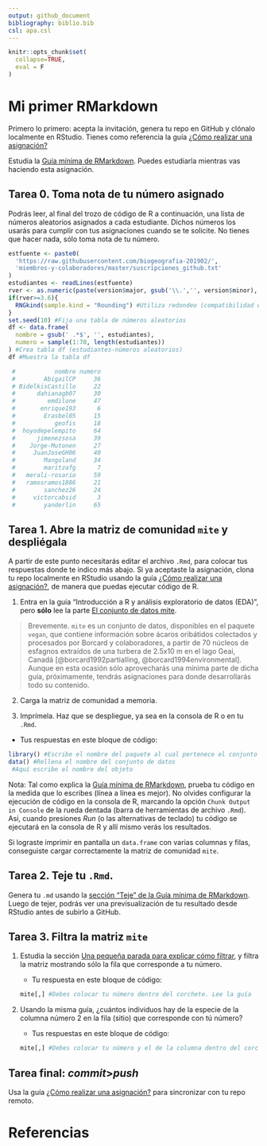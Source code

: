 ```yaml
---
output: github_document
bibliography: biblio.bib
csl: apa.csl
---
```


```r
knitr::opts_chunk$set(
  collapse=TRUE,
  eval = F
)
```


<!-- Este .md fue generado a partir del .Rmd homónimo. Edítese el .Rmd -->

# Mi primer RMarkdown

Primero lo primero: acepta la invitación, genera tu repo en GitHub y clónalo localmente en RStudio. Tienes como referencia la guía [¿Cómo realizar una asignación?](https://github.com/biogeografia-201902/material-de-apoyo/blob/master/ref/como-hacer-una-asignacion.md)

Estudia la [Guía mínima de RMarkdown](https://github.com/biogeografia-201902/material-de-apoyo/blob/master/ref/guia-minima-de-rmarkdown.md). Puedes estudiarla mientras vas haciendo esta asignación.

## Tarea 0. Toma nota de tu número asignado

Podrás leer, al final del trozo de código de R a continuación, una lista de números aleatorios asignados a cada estudiante. Dichos números los usarás para cumplir con tus asignaciones cuando se te solicite. No tienes que hacer nada, sólo toma nota de tu número.

```r
estfuente <- paste0(
  'https://raw.githubusercontent.com/biogeografia-201902/',
  'miembros-y-colaboradores/master/suscripciones_github.txt'
)
estudiantes <- readLines(estfuente)
rver <- as.numeric(paste(version$major, gsub('\\.','', version$minor), sep = '.'))
if(rver>=3.6){
  RNGkind(sample.kind = "Rounding") #Utiliza redondeo (compatibilidad entre versiones de R)
}
set.seed(10) #Fija una tabla de números aleatorios
df <- data.frame(
  nombre = gsub(' .*$', '', estudiantes),
  numero = sample(1:70, length(estudiantes))
) #Crea tabla df (estudiantes-números aleatorios)
df #Muestra la tabla df
```


```r
 #           nombre numero
 #        AbigailCP     36
 # BidelkisCastillo     22
 #      dahianagb07     30
 #         emdilone     47
 #       enrique193      6
 #        Erasbel05     15
 #           geofis     18
 #  hoyodepelempito     64
 #      jimenezsosa     39
 #    Jorge-Mutonen     27
 #     JuanJoseGH06     40
 #        Mangoland     34
 #        maritzafg      7
 #   merali-rosario     59
 #   ramosramos1886     21
 #        sanchez26     24
 #     victorcabsid      3
 #        yanderlin     65
```


## Tarea 1. Abre la matriz de comunidad `mite` y despliégala

A partir de este punto necesitarás editar el archivo `.Rmd`, para colocar tus respuestas donde te indico más abajo. Si ya aceptaste la asignación, clona tu repo localmente en RStudio usando la guía [¿Cómo realizar una asignación?](https://github.com/biogeografia-201902/material-de-apoyo/blob/master/ref/como-hacer-una-asignacion.md), de manera que puedas ejecutar código de R.

1. Entra en la guía "Introducción a R y análisis exploratorio de datos (EDA)", pero **sólo** lee la parte [El conjunto de datos mite](https://github.com/biogeografia-201902/material-de-apoyo/blob/master/ref/introduccion-a-r.md#el-conjunto-de-datos-mite).

>Brevemente. `mite` es un conjunto de datos, disponibles en el paquete `vegan`, que contiene información sobre ácaros oribátidos colectados y procesados por Borcard y colaboradores, a partir de 70 núcleos de esfagnos extraídos de una turbera de 2.5x10&nbsp;m en el lago Geai, Canadá [@borcard1992partialling, @borcard1994environmental].  Aunque en esta ocasión sólo aprovecharás una mínima parte de dicha guía, próximamente, tendrás asignaciones para donde desarrollarás todo su contenido.

2. Carga la matriz de comunidad a memoria.

3. Imprímela. Haz que se despliegue, ya sea en la consola de R o en tu `.Rmd`.

* Tus respuestas en este bloque de código:
```r
library() #Escribe el nombre del paquete al cual pertenece el conjunto de datos
data() #Rellena el nombre del conjunto de datos
 #Aquí escribe el nombre del objeto
```

Nota: Tal como explica la [Guía mínima de RMarkdown](https://github.com/biogeografia-201902/material-de-apoyo/blob/master/ref/guia-minima-de-rmarkdown.md), prueba tu código en la medida que lo escribes (línea a línea es mejor). No olvides configurar la ejecución de código en la consola de R, marcando la opción `Chunk Output in Console` de la rueda dentada (barra de herramientas de archivo `.Rmd`). Así, cuando presiones *Run* (o las alternativas de teclado) tu código se ejecutará en la consola de R y allí mismo verás los resultados.

Si lograste imprimir en pantalla un `data.frame` con varias columnas y filas, conseguiste cargar correctamente la matriz de comunidad `mite`.

## Tarea 2. Teje tu `.Rmd`.

Genera tu `.md` usando la [sección "Teje" de la Guía mínima de RMarkdown](https://github.com/biogeografia-201902/material-de-apoyo/blob/master/ref/guia-minima-de-rmarkdown.md#teje). Luego de tejer, podrás ver una previsualización de tu resultado desde RStudio antes de subirlo a GitHub.

## Tarea 3. Filtra la matriz `mite`

1. Estudia la sección [Una pequeña parada para explicar cómo filtrar](https://github.com/biogeografia-201902/material-de-apoyo/blob/master/ref/introduccion-a-r.md#una-pequeña-parada-para-explicar-cómo-filtrar), y filtra la matriz mostrando sólo la fila que corresponde a tu número.

    * Tu respuesta en este bloque de código:
    ```r
    mite[,] #Debes colocar tu número dentro del corchete. Lee la guía
    ```

2. Usando la misma guía, ¿cuántos individuos hay de la especie de la columna número 2 en la fila (sitio) que corresponde con tú número?

    * Tus respuestas en este bloque de código:
    ```r
    mite[,] #Debes colocar tu número y el de la columna dentro del corchete. Lee la guía
    ```

## Tarea final: *commit*>*push*

Usa la guía [¿Cómo realizar una asignación?](https://github.com/biogeografia-201902/material-de-apoyo/blob/master/ref/como-hacer-una-asignacion.md) para sincronizar con tu repo remoto.


# Referencias